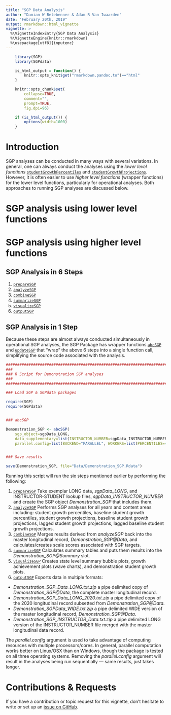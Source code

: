 ```yaml
---
title: "SGP Data Analysis"
author: "Damian W Betebenner & Adam R Van Iwaarden"
date: "February 20th, 2019"
output: rmarkdown::html_vignette
vignette: >
  %\VignetteIndexEntry{SGP Data Analysis}
  %\VignetteEngine{knitr::rmarkdown}
  %\usepackage[utf8]{inputenc}
---
```


```r
    library(SGP)
    library(SGPdata)

    is_html_output = function() {
        knitr::opts_knit$get("rmarkdown.pandoc.to")=="html"
    }

    knitr::opts_chunk$set(
        collapse=TRUE,
        comment="",
        prompt=TRUE,
        fig.dpi=96)

    if (is_html_output()) {
        options(width=1000)
    }
```

# Introduction

SGP analyses can be conducted in many ways with several variations. In general, one can always conduct the analyses using the *lower level functions*
[```studentGrowthPercentiles```](https://sgp.io/reference/studentGrowthPercentiles.html) and [```studentGrowthProjections```](https://sgp.io/reference/studentGrowthProjections.html).
However, it is often easier to use *higher level functions* (wrapper functions) for the lower level functions, particularly for operational analyses.
Both approaches to running SGP analyses are discussed below.


# SGP analysis using lower level functions




# SGP analysis using higher level functions

## SGP Analysis in 6 Steps

1. [```prepareSGP```](https://sgp.io/reference/prepareSGP.html)
2. [```analyzeSGP```](https://sgp.io/reference/analyzeSGP.html)
3. [```combineSGP```](https://sgp.io/reference/combineSGP.html)
4. [```summarizeSGP```](https://sgp.io/reference/summarizeSGP.html)
5. [```visualizeSGP```](https://sgp.io/reference/visualizeSGP.html)
6. [```outputSGP```](https://sgp.io/reference/outputSGP.html)


## SGP Analysis in 1 Step

Because these steps are almost always conducted simultaneously in operational SGP analyses, the SGP Package has wrapper functions
[```abcSGP```](https://sgp.io/reference/abcSGP.html) and [```updateSGP```](https://sgp.io/reference/updateSGP.html)
that "wrap" the above 6 steps into a single function call, simplifying the source code associated with the analysis.


```r
#####################################################################################
###
### R Script for Demonstration SGP analyses
###
#####################################################################################

### Load SGP & SGPdata packages

require(SGP)
require(SGPdata)


### abcSGP

Demonstration_SGP <- abcSGP(
	sgp_object=sgpData_LONG,
	data_supplementary=list(INSTRUCTOR_NUMBER=sgpData_INSTRUCTOR_NUMBER),
	parallel.config=list(BACKEND="PARALLEL", WORKERS=list(PERCENTILES=4, BASELINE_PERCENTILES=4, PROJECTIONS=4, LAGGED_PROJECTIONS=4, SGP_SCALE_SCORE_TARGETS=4, SUMMARY=4, GA_PLOTS=4, SG_PLOTS=1)))


### Save results

save(Demonstration_SGP, file="Data/Demonstration_SGP.Rdata")
```

Running this script will run the six steps mentioned earlier by performing the following:

1. [```prepareSGP```](https://sgp.io/reference/prepareSGP.html) Take exemplar LONG data, *sgpData_LONG*, and INSTRUCTOR-STUDENT lookup files, *sgpData_INSTRUCTOR_NUMBER* and create the SGP object *Demonstration_SGP* that includes them.
2. [```analyzeSGP```](https://sgp.io/reference/analyzeSGP.html) Performs SGP analyses for all years and content areas including: student growth percentiles, baseline student growth percentiles, student growth projections, baseline student growth projections, lagged student growth projections, lagged baseline student growth projections.
3. [```combineSGP```](https://sgp.io/reference/combineSGP.html) Merges results derived from *analyzeSGP* back into the master longitudinal record, *Demonstration_SGP@Data*, and calculates/creates scale scores associated with SGP targets.
4. [```summarizeSGP```](https://sgp.io/reference/summarizeSGP.html) Calculates summary tables and puts them results into the *Demonstration_SGP@Summary* slot.
5. [```visualizeSGP```](https://sgp.io/reference/visualizeSGP.html) Creates state level summary bubble plots, growth achievement plots (wave charts), and demonstration student growth plots.
6. [```outputSGP```](https://sgp.io/reference/outputSGP.html) Exports data in multiple formats:
  * *Demonstration_SGP_Data_LONG.txt.zip* a pipe delimited copy of *Demonstration_SGP@Data*, the complete master longitudinal record.
  * *Demonstration_SGP_Data_LONG_2020.txt.zip* a pipe delimited copy of the 2020 longitudinal record subsetted from *Demonstration_SGP@Data*.
  * *Demonstration_SGPData_WIDE.txt.zip* a pipe delimited WIDE version of the master longitudinal record, *Demonstration_SGP@Data*.
  * *Demonstration_SGP_INSTRUCTOR_Data.txt.zip* a pipe delimited LONG version of the INSTRUCTOR_NUMBER file merged with the master longitudinal data record.

The *parallel.config* argument is used to take advantage of computing resources with multiple processors/cores. In general, parallel computation works better on
Linux/OSX than on Windows, though the package is tested on all three operating systems. Removing the *parallel.config* argument will result in the analyses being run
sequentially --- same results, just takes longer.


# Contributions & Requests

If you have a contribution or topic request for this vignette, don't hesitate to write or set up
an [issue on GitHub](https://github.com/CenterForAssessment/SGP/issues).
